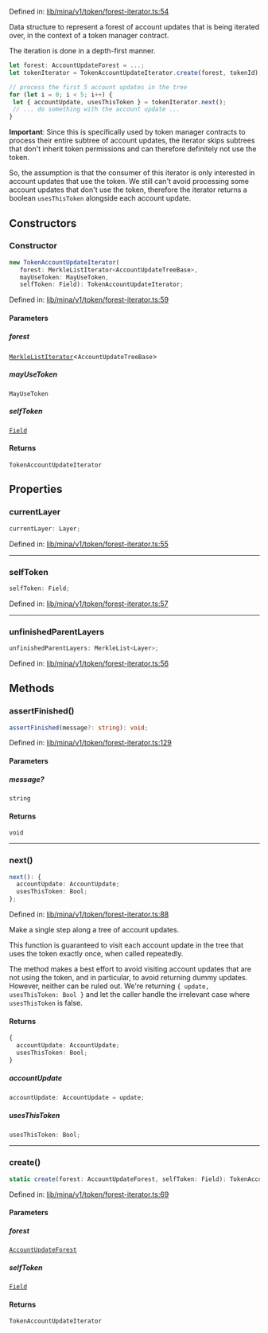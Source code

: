 Defined in: [lib/mina/v1/token/forest-iterator.ts:54](https://github.com/o1-labs/o1js/blob/fca908c243ee8e908efacaf73a882d48759e675a/src/lib/mina/v1/token/forest-iterator.ts#L54)

Data structure to represent a forest of account updates that is being iterated over,
in the context of a token manager contract.

The iteration is done in a depth-first manner.

```ts
let forest: AccountUpdateForest = ...;
let tokenIterator = TokenAccountUpdateIterator.create(forest, tokenId);

// process the first 5 account updates in the tree
for (let i = 0; i < 5; i++) {
 let { accountUpdate, usesThisToken } = tokenIterator.next();
 // ... do something with the account update ...
}
```

**Important**: Since this is specifically used by token manager contracts to process their entire subtree
of account updates, the iterator skips subtrees that don't inherit token permissions and can therefore definitely not use the token.

So, the assumption is that the consumer of this iterator is only interested in account updates that use the token.
We still can't avoid processing some account updates that don't use the token, therefore the iterator returns a boolean
`usesThisToken` alongside each account update.

## Constructors

### Constructor

```ts
new TokenAccountUpdateIterator(
   forest: MerkleListIterator<AccountUpdateTreeBase>, 
   mayUseToken: MayUseToken, 
   selfToken: Field): TokenAccountUpdateIterator;
```

Defined in: [lib/mina/v1/token/forest-iterator.ts:59](https://github.com/o1-labs/o1js/blob/fca908c243ee8e908efacaf73a882d48759e675a/src/lib/mina/v1/token/forest-iterator.ts#L59)

#### Parameters

##### forest

[`MerkleListIterator`](MerkleListIterator.mdx)\<`AccountUpdateTreeBase`\>

##### mayUseToken

`MayUseToken`

##### selfToken

[`Field`](Field.mdx)

#### Returns

`TokenAccountUpdateIterator`

## Properties

### currentLayer

```ts
currentLayer: Layer;
```

Defined in: [lib/mina/v1/token/forest-iterator.ts:55](https://github.com/o1-labs/o1js/blob/fca908c243ee8e908efacaf73a882d48759e675a/src/lib/mina/v1/token/forest-iterator.ts#L55)

***

### selfToken

```ts
selfToken: Field;
```

Defined in: [lib/mina/v1/token/forest-iterator.ts:57](https://github.com/o1-labs/o1js/blob/fca908c243ee8e908efacaf73a882d48759e675a/src/lib/mina/v1/token/forest-iterator.ts#L57)

***

### unfinishedParentLayers

```ts
unfinishedParentLayers: MerkleList<Layer>;
```

Defined in: [lib/mina/v1/token/forest-iterator.ts:56](https://github.com/o1-labs/o1js/blob/fca908c243ee8e908efacaf73a882d48759e675a/src/lib/mina/v1/token/forest-iterator.ts#L56)

## Methods

### assertFinished()

```ts
assertFinished(message?: string): void;
```

Defined in: [lib/mina/v1/token/forest-iterator.ts:129](https://github.com/o1-labs/o1js/blob/fca908c243ee8e908efacaf73a882d48759e675a/src/lib/mina/v1/token/forest-iterator.ts#L129)

#### Parameters

##### message?

`string`

#### Returns

`void`

***

### next()

```ts
next(): {
  accountUpdate: AccountUpdate;
  usesThisToken: Bool;
};
```

Defined in: [lib/mina/v1/token/forest-iterator.ts:88](https://github.com/o1-labs/o1js/blob/fca908c243ee8e908efacaf73a882d48759e675a/src/lib/mina/v1/token/forest-iterator.ts#L88)

Make a single step along a tree of account updates.

This function is guaranteed to visit each account update in the tree that uses the token
exactly once, when called repeatedly.

The method makes a best effort to avoid visiting account updates that are not using the token,
and in particular, to avoid returning dummy updates.
However, neither can be ruled out. We're returning `{ update, usesThisToken: Bool }` and let the
caller handle the irrelevant case where `usesThisToken` is false.

#### Returns

```ts
{
  accountUpdate: AccountUpdate;
  usesThisToken: Bool;
}
```

##### accountUpdate

```ts
accountUpdate: AccountUpdate = update;
```

##### usesThisToken

```ts
usesThisToken: Bool;
```

***

### create()

```ts
static create(forest: AccountUpdateForest, selfToken: Field): TokenAccountUpdateIterator;
```

Defined in: [lib/mina/v1/token/forest-iterator.ts:69](https://github.com/o1-labs/o1js/blob/fca908c243ee8e908efacaf73a882d48759e675a/src/lib/mina/v1/token/forest-iterator.ts#L69)

#### Parameters

##### forest

[`AccountUpdateForest`](AccountUpdateForest.mdx)

##### selfToken

[`Field`](Field.mdx)

#### Returns

`TokenAccountUpdateIterator`
